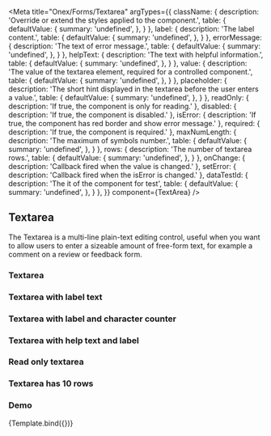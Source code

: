 

<Meta
    title="Onex/Forms/Textarea"
    argTypes={{
        className: {
            description: 'Override or extend the styles applied to the component.',
            table: {
                defaultValue: {
                    summary: 'undefined',
                },
            }
        },
        label: {
            description: 'The label content.',
            table: {
                defaultValue: {
                    summary: 'undefined',
                },
            }
        },
        errorMessage: {
            description: 'The text of error message.',
            table: {
                defaultValue: {
                    summary: 'undefined',
                },
            }
        },
        helpText: {
            description: 'The text with helpful information.',
            table: {
                defaultValue: {
                    summary: 'undefined',
                },
            }
        },
        value: {
            description: 'The value of the textarea element, required for a controlled component.',
            table: {
                defaultValue: {
                    summary: 'undefined',
                },
            }
        },
        placeholder: {
            description: 'The short hint displayed in the textarea before the user enters a value.',
            table: {
                defaultValue: {
                    summary: 'undefined',
                },
            }
        },
        readOnly: {
            description: 'If true, the component is only for reading.'
        },
        disabled: {
            description: 'If true, the component is disabled.'
        },
        isError: {
            description: 'If true, the component has red border and show error message.'
        },
        required: {
            description: 'If true, the component is required.'
        },
        maxNumLength: {
            description: 'The maximum of symbols number.',
            table: {
                defaultValue: {
                    summary: 'undefined',
                },
            }
        },
        rows: {
            description: 'The number of textarea rows.',
            table: {
                defaultValue: {
                    summary: 'undefined',
                },
            }
        },
        onChange: {
            description: 'Callback fired when the value is changed.'
        },
        setError: {
            description: 'Callback fired when the isError is changed.'
        },
        dataTestId: {
            description: 'The it of the component for test',
            table: {
                defaultValue: {
                    summary: 'undefined',
                },
            }
        },
    }}
    component={TextArea}
/>


## Textarea

The Textarea is a multi-line plain-text editing control, useful when you want to allow users to enter a sizeable amount of free-form text, for example a comment on a review or feedback form.

### Textarea

<Canvas>
    <Story name="Default" story={stories.Default} />
    <Story name="DefaultDisabled" story={stories.DefaultDisabled} />
    <Story name="DefaultError" story={stories.DefaultError} />
</Canvas>

### Textarea with label text

<Canvas>
    <Story name="Label" story={stories.Label} />
    <Story name="LabelDisabled" story={stories.LabelDisabled} />
    <Story name="LabelError" story={stories.LabelError} />
</Canvas>

### Textarea with label and character counter

<Canvas>
  <Story name="LabelNumCounter" story={stories.LabelNumCounter} />
  <Story name="LabelNumCounterDisabled" story={stories.LabelNumCounterDisabled} />
  <Story name="LabelNumCounterError" story={stories.LabelNumCounterError} />
</Canvas>

### Textarea with help text and label

<Canvas>
    <Story name="LabelHelpText" story={stories.LabelHelpText} />
    <Story name="LabelHelpTextDisabled" story={stories.LabelHelpTextDisabled} />
    <Story name="LabelHelpTextError" story={stories.LabelHelpTextError} />
</Canvas>

### Read only textarea

<Canvas>
    <Story name="ReadOnly" story={stories.ReadOnly} />
</Canvas>

### Textarea has 10 rows

<Canvas>
    <Story name="Rows" story={stories.Rows} />
</Canvas>

### Demo
<Canvas>
  <Story
    name="Demo"
    args={{
      placeholder: 'Message',
      helpText: 'Help text',
      label: 'Label',
      className: 'custom-textarea',
      dataTestId: 'text-textarea-id',
      value: 'Filled',
    }}>
    {Template.bind({})}
  </Story>
</Canvas>

<ArgsTable story="Demo" />

